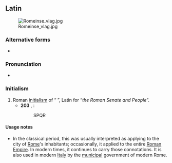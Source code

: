 ==Latin==
{{wikipedia}}
[[File:Romeinse vlag.jpg|thumb|right]]
===Alternative forms===
* {{l|la|S. P. Q. R.}}

===Pronunciation===
* {{la-IPA|Senātus populusque Rōmānus|eccl=yes}}

===Initialism===
{{rfc-header|la|Initialism}}
{{head|la|initialism}}

# Roman [[initialism]] of “{{m|la|senatus|'''S'''enātus}} {{m|la|populus|'''P'''opulus}}{{m|la|-que|'''q'''ue}} {{m|la|Romanus|'''R'''ōmānus}}”, Latin for “''the Roman Senate and People''”.
#* '''203''' {{AD}}, {{w|Arch of Septimius Severus}}:
#*: SPQR

====Usage notes====
* In the classical period, this was usually interpreted as applying to the city of [[Rome]]'s inhabitants; occasionally, it applied to the entire [[Roman Empire]]. In modern times, it continues to carry those connotations. It is also used in modern [[Italy]] by the [[municipal]] government of modern Rome.